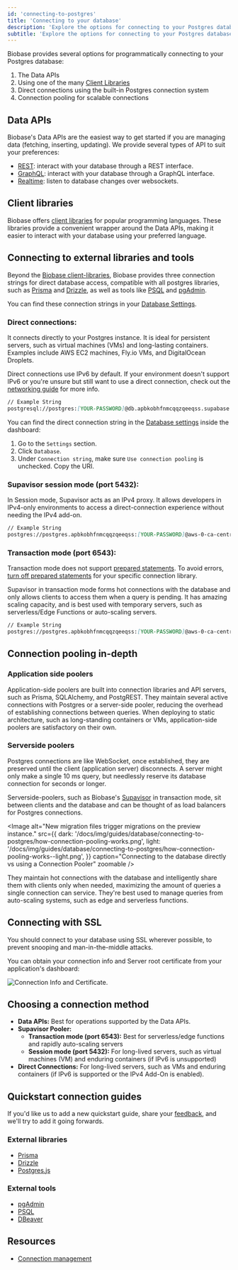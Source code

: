 ```yaml
---
id: 'connecting-to-postgres'
title: 'Connecting to your database'
description: 'Explore the options for connecting to your Postgres database.'
subtitle: 'Explore the options for connecting to your Postgres database.'
---
```


Biobase provides several options for programmatically connecting to your Postgres database:

1. The Data APIs
1. Using one of the many [Client Libraries](/docs/reference)
1. Direct connections using the built-in Postgres connection system
1. Connection pooling for scalable connections

## Data APIs

Biobase's Data APIs are the easiest way to get started if you are managing data (fetching, inserting, updating). We provide several types of API to suit your preferences:

- [REST](/docs/guides/api): interact with your database through a REST interface.
- [GraphQL](/docs/guides/graphql/api): interact with your database through a GraphQL interface.
- [Realtime](/docs/guides/realtime#realtime-api): listen to database changes over websockets.

## Client libraries

Biobase offers [client libraries](/docs/reference) for popular programming languages. These libraries provide a convenient wrapper around the Data APIs, making it easier to interact with your database using your preferred language.

## Connecting to external libraries and tools

Beyond the [Biobase client-libraries](/docs/guides/api/rest/client-libs), Biobase provides three connection strings for direct database access, compatible with all postgres libraries, such as [Prisma](/docs/guides/database/prisma) and [Drizzle](/docs/guides/database/drizzle), as well as tools like [PSQL](/docs/guides/database/psql) and [pgAdmin](/docs/guides/database/pgadmin).

You can find these connection strings in your [Database Settings](https://biobase.studio/dashboard/project/_/settings/database).

### Direct connections:

It connects directly to your Postgres instance. It is ideal for persistent servers, such as virtual machines (VMs) and long-lasting containers. Examples include AWS EC2 machines, Fly.io VMs, and DigitalOcean Droplets.

<Admonition type="caution">

Direct connections use IPv6 by default. If your environment doesn't support IPv6 or you're unsure but still want to use a direct connection, check out the [networking guide](/docs/guides/platform/ipv4-address#biobase-and-ipv6-compatibility) for more info.

</Admonition>

```md
// Example String
postgresql://postgres:[YOUR-PASSWORD]@db.apbkobhfnmcqqzqeeqss.supabase.co:5432/postgres
```

You can find the direct connection string in the [Database settings](https://biobase.studio/dashboard/project/_/settings/database) inside the dashboard:

1. Go to the `Settings` section.
2. Click `Database`.
3. Under `Connection string`, make sure `Use connection pooling` is unchecked. Copy the URI.

### Supavisor session mode (port 5432):

In Session mode, Supavisor acts as an IPv4 proxy. It allows developers in IPv4-only environments to access a direct-connection experience without needing the IPv4 add-on.

```md
// Example String
postgres://postgres.apbkobhfnmcqqzqeeqss:[YOUR-PASSWORD]@aws-0-ca-central-1.pooler.biobase.studio:5432/postgres
```

### Transaction mode (port 6543):

<Admonition type="caution">

Transaction mode does not support [prepared statements](https://postgresql.org/docs/current/sql-prepare.html). To avoid errors, [turn off prepared statements](https://github.com/orgs/biobase/discussions/28239) for your specific connection library.

</Admonition>

Supavisor in transaction mode forms hot connections with the database and only allows clients to access them when a query is pending. It has amazing scaling capacity, and is best used with temporary servers, such as serverless/Edge Functions or auto-scaling servers.

```md
// Example String
postgres://postgres.apbkobhfnmcqqzqeeqss:[YOUR-PASSWORD]@aws-0-ca-central-1.pooler.biobase.studio:6543/postgres
```

## Connection pooling in-depth

### Application side poolers

Application-side poolers are built into connection libraries and API servers, such as Prisma, SQLAlchemy, and PostgREST. They maintain several active connections with Postgres or a server-side pooler, reducing the overhead of establishing connections between queries. When deploying to static architecture, such as long-standing containers or VMs, application-side poolers are satisfactory on their own.

### Serverside poolers

Postgres connections are like WebSocket, once established, they are preserved until the client (application server) disconnects. A server might only make a single 10 ms query, but needlessly reserve its database connection for seconds or longer.

Serverside-poolers, such as Biobase's [Supavisor](https://github.com/biobase-ai/supavisor) in transaction mode, sit between clients and the database and can be thought of as load balancers for Postgres connections.

<Image
  alt="New migration files trigger migrations on the preview instance."
  src={{
    dark: '/docs/img/guides/database/connecting-to-postgres/how-connection-pooling-works.png',
    light:
      '/docs/img/guides/database/connecting-to-postgres/how-connection-pooling-works--light.png',
  }}
  caption="Connecting to the database directly vs using a Connection Pooler"
  zoomable
/>

They maintain hot connections with the database and intelligently share them with clients only when needed, maximizing the amount of queries a single connection can service. They're best used to manage queries from auto-scaling systems, such as edge and serverless functions.

## Connecting with SSL

You should connect to your database using SSL wherever possible, to prevent snooping and man-in-the-middle attacks.

You can obtain your connection info and Server root certificate from your application's dashboard:

![Connection Info and Certificate.](/docs/img/database/database-settings-ssl.png)

## Choosing a connection method

- **Data APIs:** Best for operations supported by the Data APIs.
- **Supavisor Pooler:**
  - **Transaction mode (port 6543):** Best for serverless/edge functions and rapidly auto-scaling servers
  - **Session mode (port 5432):** For long-lived servers, such as virtual machines (VM) and enduring containers (if IPv6 is unsupported)
- **Direct Connections:** For long-lived servers, such as VMs and enduring containers (if IPv6 is supported or the IPv4 Add-On is enabled).

## Quickstart connection guides

<Admonition type="tip">

If you'd like us to add a new quickstart guide, share your [feedback](https://biobase.studio/dashboard/support/new), and we'll try to add it going forwards.

</Admonition>

### External libraries

- [Prisma](/docs/guides/database/prisma)
- [Drizzle](/docs/guides/database/drizzle)
- [Postgres.js](/docs/guides/database/drizzle)

### External tools

- [pgAdmin](/docs/guides/database/pgadmin)
- [PSQL](/docs/guides/database/psql)
- [DBeaver](/docs/guides/database/dbeaver)

## Resources

- [Connection management](/docs/guides/database/connection-management)
